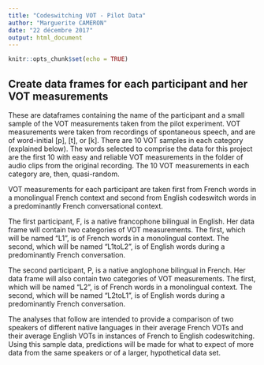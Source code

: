 ```yaml
---
title: "Codeswitching VOT - Pilot Data"
author: "Marguerite CAMERON"
date: "22 décembre 2017"
output: html_document
---
```


```r
knitr::opts_chunk$set(echo = TRUE)
```

## Create data frames for each participant and her VOT measurements 

These are dataframes containing the name of the participant and a small sample of the VOT measurements taken from the pilot experiment. 
VOT measurements were taken from recordings of spontaneous speech, and are of word-initial [p], [t], or [k].  There are 10 VOT samples in each category (explained below).  The words selected to comprise the data for this project are the first 10 with easy and reliable VOT measurements in the folder of audio clips from the original recording.  The 10 VOT measurements in each category are, then, quasi-random.

VOT measurements for each participant are taken first from French words in a monolingual French context and second from English codeswitch words in a predominantly French conversational context.

The first participant, F, is a native francophone bilingual in English.  Her data frame will contain two categories of VOT measurements.  The first, which will be named "L1", is of French words in a monolingual context.  The second, which will be named "L1toL2", is of English words during a predominantly French conversation.  

The second participant, P, is a native anglophone bilingual in French.  Her data frame will also contain two categories of VOT measurements.  The first, which will be named "L2", is of French words in a monolingual context.  The second, which will be named "L2toL1", is of English words during a predominantly French conversation.

The analyses that follow are intended to provide a comparison of two speakers of different native languages in their average French VOTs and their average English VOTs in instances of French to English codeswitching.
Using this sample data, predictions will be made for what to expect of more data from the same speakers or of a larger, hypothetical data set.

